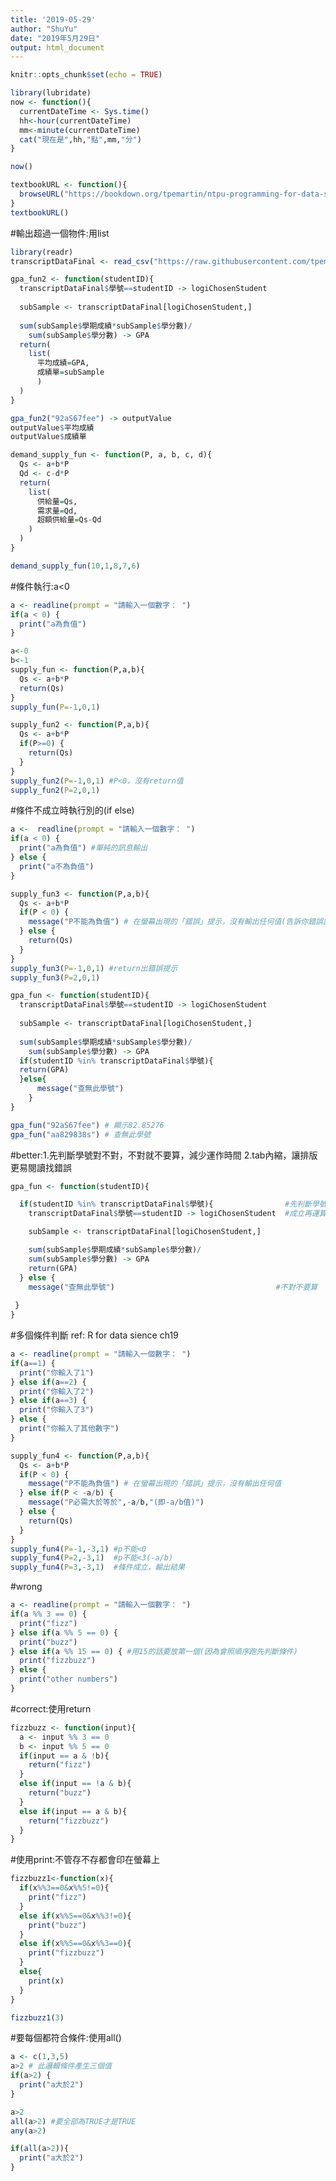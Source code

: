 ```yaml
---
title: '2019-05-29'
author: "ShuYu"
date: "2019年5月29日"
output: html_document
---
```


```r
knitr::opts_chunk$set(echo = TRUE)
```

```r
library(lubridate)
now <- function(){
  currentDateTime <- Sys.time()
  hh<-hour(currentDateTime)
  mm<-minute(currentDateTime)
  cat("現在是",hh,"點",mm,"分")
}
```

```r
now()
```

```r
textbookURL <- function(){
  browseURL("https://bookdown.org/tpemartin/ntpu-programming-for-data-science/function-and-conditional-execution.html#input-argumentoutput-value")
}
textbookURL()
```

#輸出超過一個物件:用list
```r
library(readr)
transcriptDataFinal <- read_csv("https://raw.githubusercontent.com/tpemartin/github-data/master/transcriptDataFinal.csv")
```


```r
gpa_fun2 <- function(studentID){
  transcriptDataFinal$學號==studentID -> logiChosenStudent
  
  subSample <- transcriptDataFinal[logiChosenStudent,]
  
  sum(subSample$學期成績*subSample$學分數)/
    sum(subSample$學分數) -> GPA
  return(
    list(
      平均成績=GPA,
      成績單=subSample
      )
  )
}
```

```r
gpa_fun2("92aS67fee") -> outputValue
outputValue$平均成績
outputValue$成績單
```


```r
demand_supply_fun <- function(P, a, b, c, d){
  Qs <- a+b*P
  Qd <- c-d*P
  return(
    list(
      供給量=Qs,
      需求量=Qd,
      超額供給量=Qs-Qd
    )
  )
}

demand_supply_fun(10,1,8,7,6)
```

#條件執行:a<0
```r
a <- readline(prompt = "請輸入一個數字： ")
if(a < 0) {
  print("a為負值")
}
```

```r
a<-0
b<-1
supply_fun <- function(P,a,b){
  Qs <- a+b*P
  return(Qs)
}
supply_fun(P=-1,0,1)
```

```r
supply_fun2 <- function(P,a,b){
  Qs <- a+b*P
  if(P>=0) {
    return(Qs)
  }
}
supply_fun2(P=-1,0,1) #P<0，沒有return值
supply_fun2(P=2,0,1)
```

#條件不成立時執行別的(if else)
```r
a <-  readline(prompt = "請輸入一個數字： ")
if(a < 0) {
  print("a為負值") #單純的訊息輸出
} else {
  print("a不為負值")
}
```

```r
supply_fun3 <- function(P,a,b){
  Qs <- a+b*P
  if(P < 0) {
    message("P不能為負值") # 在螢幕出現的「錯誤」提示，沒有輸出任何值(告訴你錯誤訊息)
  } else {
    return(Qs)
  }
}
supply_fun3(P=-1,0,1) #return出錯誤提示
supply_fun3(P=2,0,1)
```

```r
gpa_fun <- function(studentID){
  transcriptDataFinal$學號==studentID -> logiChosenStudent
  
  subSample <- transcriptDataFinal[logiChosenStudent,]
  
  sum(subSample$學期成績*subSample$學分數)/
    sum(subSample$學分數) -> GPA
  if(studentID %in% transcriptDataFinal$學號){
  return(GPA)
  }else{
      message("查無此學號")
    }
}

gpa_fun("92aS67fee") # 顯示82.85276
gpa_fun("aa829838s") # 查無此學號
```

#better:1.先判斷學號對不對，不對就不要算，減少運作時間 2.tab內縮，讓排版更易閱讀找錯誤
```r
gpa_fun <- function(studentID){

  if(studentID %in% transcriptDataFinal$學號){                #先判斷學號
    transcriptDataFinal$學號==studentID -> logiChosenStudent  #成立再運算

    subSample <- transcriptDataFinal[logiChosenStudent,]

    sum(subSample$學期成績*subSample$學分數)/
    sum(subSample$學分數) -> GPA
    return(GPA)
  } else {
    message("查無此學號")                                    #不對不要算
    
 }
}
```

#多個條件判斷 ref: R for data sience ch19
```r
a <- readline(prompt = "請輸入一個數字： ")
if(a==1) {
  print("你輸入了1")
} else if(a==2) {
  print("你輸入了2")
} else if(a==3) {
  print("你輸入了3")
} else {
  print("你輸入了其他數字")
}
```

```r
supply_fun4 <- function(P,a,b){
  Qs <- a+b*P
  if(P < 0) {
    message("P不能為負值") # 在螢幕出現的「錯誤」提示，沒有輸出任何值
  } else if(P < -a/b) {
    message("P必需大於等於",-a/b,"(即-a/b值)")
  } else {
    return(Qs)
  }
}
supply_fun4(P=-1,-3,1) #p不能<0
supply_fun4(P=2,-3,1)  #p不能<3(-a/b)
supply_fun4(P=3,-3,1)  #條件成立，輸出結果
```

#wrong
```r
a <- readline(prompt = "請輸入一個數字： ")
if(a %% 3 == 0) {
  print("fizz")
} else if(a %% 5 == 0) {
  print("buzz")
} else if(a %% 15 == 0) { #用15的話要放第一個(因為會照順序跑先判斷條件)
  print("fizzbuzz")
} else {
  print("other numbers")
}
```

#correct:使用return
```r
fizzbuzz <- function(input){
  a <- input %% 3 == 0
  b <- input %% 5 == 0
  if(input == a & !b){
    return("fizz")
  }
  else if(input == !a & b){
    return("buzz")
  }
  else if(input == a & b){
    return("fizzbuzz")
  }
}


```

#使用print:不管存不存都會印在螢幕上
```r
fizzbuzz1<-function(x){
  if(x%%3==0&x%%5!=0){
    print("fizz")
  }
  else if(x%%5==0&x%%3!=0){
    print("buzz")
  }
  else if(x%%5==0&x%%3==0){
    print("fizzbuzz")
  }
  else{
    print(x)
  }
}

fizzbuzz1(3)
```

#要每個都符合條件:使用all()
```r
a <- c(1,3,5)
a>2 # 此邏輯條件產生三個值
if(a>2) {
  print("a大於2")
}
```

```r
a>2
all(a>2) #要全部為TRUE才是TRUE
any(a>2) 
```

```r
if(all(a>2)){
  print("a大於2")
}
```















